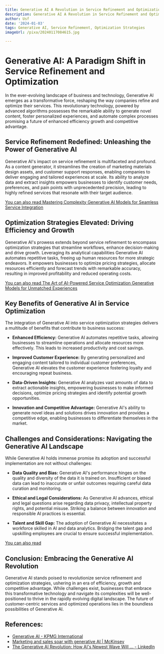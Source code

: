 ```yaml
---
title: Generative AI A Revolution in Service Refinement and Optimization Strategies
description: Generative AI A Revolution in Service Refinement and Optimization Strategies
author: Usf
date: '2024-01-03'
tags: Generative AI, Service Refinement, Optimization Strategies
imageUrl: /pixa/20240117084615.jpg

---
```

#  Generative AI: A Paradigm Shift in Service Refinement and Optimization

In the ever-evolving landscape of business and technology, Generative AI emerges as a transformative force, reshaping the way  companies refine and optimize their services. This revolutionary  technology, powered by advanced algorithms possesses the  remarkable ability to generate novel content, foster  personalized experiences, and automate  complex processes promising a future of enhanced efficiency growth and competitive advantage.

## Service Refinement  Redefined: Unleashing the Power of Generative AI

Generative AI's impact on service refinement is multifaceted and  profound. As a content  generator, it streamlines  the creation of  marketing materials design  assets, and customer support responses, enabling companies to deliver engaging and tailored experiences at scale.  Its ability to analyze data and extract insights  empowers businesses to identify customer needs, preferences, and pain points with unprecedented precision, leading to highly refined services that resonate with their target audience.

[You can  also read Mastering  Complexity Generative AI Models for Seamless  Service Integration](Mastering%20Complexity%20Generative%20AI%20Models%20for%20Seamless%20Service%20Integration)


## Optimization Strategies Elevated: Driving Efficiency and Growth

Generative AI's  prowess extends beyond service refinement to  encompass optimization strategies that streamline workflows, enhance decision-making and drive growth. Leveraging its analytical capabilities Generative AI automates repetitive tasks, freeing up human resources for more strategic  endeavors. It empowers businesses to optimize pricing strategies,  allocate resources efficiently and forecast trends with remarkable accuracy, resulting in improved profitability and  reduced operating costs.

[You can also read The Art of AI-Powered Service Optimization Generative  Models for Unmatched Experiences](The%20Art%20of%20AI-Powered%20Service%20Optimization%20Generative%20Models%20for%20Unmatched%20Experiences)


## Key Benefits of Generative AI in Service Optimization

The integration of Generative AI  into  service  optimization strategies delivers a multitude of  benefits  that contribute to business success:

- **Enhanced Efficiency:** Generative AI automates repetitive tasks, allowing businesses to streamline  operations and allocate resources more effectively. This leads to increased productivity and cost savings.

- **Improved Customer Experience:** By generating personalized and engaging  content tailored to  individual customer preferences, Generative AI elevates the customer experience fostering loyalty  and encouraging repeat business.

-  **Data-Driven Insights:** Generative AI analyzes vast amounts of data to extract  actionable insights, empowering businesses to make informed decisions,  optimize pricing strategies and identify potential growth  opportunities.

-  **Innovation and Competitive  Advantage:** Generative AI's ability to generate novel ideas and solutions drives  innovation and provides  a competitive edge, enabling businesses to differentiate themselves in the market.

## Challenges and Considerations: Navigating the Generative AI Landscape

While Generative AI holds immense promise its adoption and successful implementation are not without challenges:

- **Data Quality and Bias:** Generative AI's performance hinges on the quality and diversity of the data it is trained  on. Insufficient or biased data can lead to inaccurate or  unfair outcomes  requiring careful data curation and monitoring.

- **Ethical and Legal Considerations:** As Generative  AI advances, ethical and legal questions arise regarding  data privacy, intellectual property  rights, and potential misuse. Striking a balance between innovation and responsible AI practices  is essential.

- **Talent and Skill Gap:** The adoption of Generative AI necessitates  a workforce skilled in AI and data analytics. Bridging  the talent gap and upskilling employees are crucial to ensure successful implementation.

[You can also read ]()


## Conclusion: Embracing the Generative AI Revolution

Generative AI stands poised to revolutionize service  refinement and optimization strategies, ushering in an era of efficiency, growth and  competitive advantage. While challenges exist, businesses  that  embrace this transformative technology and navigate its complexities will  be well-positioned to thrive in  the rapidly evolving digital landscape. The future of customer-centric services and optimized operations lies in the boundless possibilities of Generative AI.

## References:
- [Generative AI - KPMG International](https://kpmg.com/us/en/ai.html)
- [Marketing and sales soar with generative AI | McKinsey](https://www.mckinsey.com/capabilities/growth-marketing-and-sales/our-insights/ai-powered-marketing-and-sales-reach-new-heights-with-generative-ai)
- [The Generative AI Revolution: How AI's Newest Wave Will ... - LinkedIn](https://www.linkedin.com/pulse/generative-ai-revolution-how-ais-newest-wave-business-ben-akiva)
